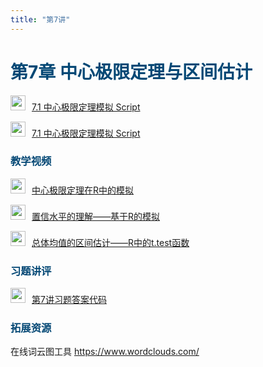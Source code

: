 ```yaml
---
title: "第7讲"
---
```


<h1 style="color: #044875;"> 第7章 中心极限定理与区间估计 </h1>

<img src="img/teacher.png" style="width: 24px; height: 24px;margin-right: 10px">[7.1 中心极限定理模拟
        Script](https://lizongzhang.github.io/stat/R7.1.html)

<img src="img/teacher.png"  style="width: 24px; height: 24px;margin-right: 10px">[7.1 中心极限定理模拟
        Script](https://lizongzhang.github.io/stat/R7.1.html)

<h3 style="color: #044875;"> 教学视频 </h3>

<img src="img/video.png" style="width: 24px; height: 24px;margin-right: 10px">[中心极限定理在R中的模拟](https://www.bilibili.com/video/BV1C44y1P7Pe/)

<img src="img/video.png" style="width: 24px; height: 24px;margin-right: 10px">[置信水平的理解------基于R的模拟](https://www.bilibili.com/video/BV1ea411i76G/)

<img src="img/video.png" style="width: 24px; height: 24px;margin-right: 10px">[总体均值的区间估计------R中的t.test函数](https://www.bilibili.com/video/BV1x3411J7xd/)

<h3 style="color: #044875;"> 习题讲评 </h3>

<img src="img/link.png" style="width: 24px; height: 24px;margin-right: 10px">[第7讲习题答案代码](https://lizongzhang.github.io/stat/solution7.html)

<h3 style="color: #044875;"> 拓展资源 </h3>

在线词云图工具 <https://www.wordclouds.com/>
